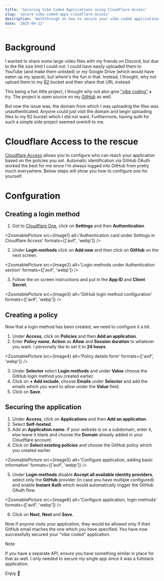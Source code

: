 ```yaml
---
title: 'Securing Vibe Coded Applications using Cloudflare Access'
slug: 'secure-vibe-coded-apps-cloudflare-access'
description: 'Walkthrough on how to secure your vibe coded applications using Cloudflare Access so only you can access them'
date: '2025-04-12'
---
```



# Background

I wanted to share some large video files with my friends on Discord, but due to the file size limit I could not. I could have easily uploaded them to YouTube (and make them unlisted) or my Google Drive (which would have eaten up my space), but where's the fun in that. Instead, I thought, why not upload them to my <a href="https://developers.cloudflare.com/r2/" target="_blank">R2</a> bucket and then share that URL instead.

This being a fun little project, I thought why not also give <a href="https://x.com/karpathy/status/1886192184808149383" target="_blank">"vibe coding"</a> a try. The project is open source on my <a href="https://github.com/flashblaze/files" target="_blank">GitHub</a> as well.

But now the issue was, the domain from which I was uploading the files was unauthenticated. Anyone could just visit the domain and begin uploading files to my R2 bucket which I did not want. Furthermore, having auth for such a simple side project seemed overkill to me.

# Cloudflare Access to the rescue

[Cloudflare Access](https://developers.cloudflare.com/cloudflare-one/policies/access/) allows you to configure who can reach your application based on the policies you set. Automatic identification via GitHub OAuth worked the best for me since I'm always logged into GitHub from pretty much everywhere. Below steps will show you how to configure one for yourself.

# Confguration

## Creating a login method

1. Got to <a href="https://one.dash.cloudflare.com" target="_blank">Cloudflare One</a>, click on **Settings** and then **Authentication**.

<ZoomablePicture
  src={Image1}
  alt='Authentication card under Settings in Cloudflare Access'
  formats={['avif', 'webp']}
/>

2. Under **Login methods** click on **Add new** and then click on **GitHub** on the next screen.

<ZoomablePicture
  src={Image2}
  alt='Login methods under Authentication section'
  formats={['avif', 'webp']}
/>

3. Follow the on screen instructions and put in the **App ID** and **Client
   Secret**.

<ZoomablePicture
  src={Image3}
  alt='GitHub login method configuration'
  formats={['avif', 'webp']}
/>

## Creating a policy

Now that a login method has been created, we need to configure it a bit.

1. Under **Access**, click on **Policies** and then **Add an application**.
2. Enter **Policy name**, **Action** as **Allow** and **Session duration** to whatever you want. I personally like to set it to **24 hours**.

<ZoomablePicture
  src={Image4}
  alt='Policy details form'
  formats={['avif', 'webp']}
/>

3. Under **Selector** select **Login methods** and under **Value** choose the GitHub login method you created earlier.
4. Click on **+ Add include**, choose **Emails** under **Selector** and add the emails which you want to allow under the **Value** field.
5. Click on **Save**.

## Securing the application

1. Under **Access**, click on **Applications** and then **Add an application**.
2. Select **Self-hosted**.
3. Add an **Application name**. If your website is on a subdomain, enter it, else leave it blank and choose the **Domain** already added in your Cloudflare account.
4. Click on **Select existing policies** and choose the GitHub policy which you created earlier.

<ZoomablePicture
  src={Image5}
  alt='Configure application, adding basic information'
  formats={['avif', 'webp']}
/>

5. Under **Login methods** disable **Accept all available identity providers**, select only the **GitHub** provider (in case you have multiple configured) and enable **Instant Auth** which would automatically trigger the GitHub OAuth flow.

<ZoomablePicture
  src={Image6}
  alt='Configure application, login methods'
  formats={['avif', 'webp']}
/>

6. Click on **Next**, **Next** and **Save**.

Now if anyone visits your application, they would be allowed only if their GitHub email maches the one which you have specified. You have now successfully secured your "vibe coded" application.

> [!NOTE]
> If you have a separate API, ensure you have something similar in place for that as well. I only needed to secure my single app since it was a fullstack application.

Enjoy 🥳

<Comments client:only='react' />
